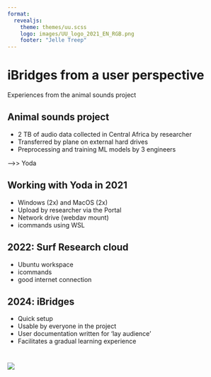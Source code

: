 ```yaml
--- 
format: 
  revealjs:
    theme: themes/uu.scss
    logo: images/UU_logo_2021_EN_RGB.png
    footer: "Jelle Treep"
---
```


# iBridges from a user perspective {data-background-color="#FFCD00"}

::: {.r-stack}
Experiences from the animal sounds project
:::

::: {.footer}
:::

## Animal sounds project
::: {.theme-section}
- 2 TB of audio data collected in Central Africa by researcher
- Transferred by plane on external hard drives
- Preprocessing and training ML models by 3 engineers

-->> Yoda
:::

## Working with Yoda in 2021

::: {.theme-section}
- Windows (2x) and MacOS (2x)
- Upload by researcher via the Portal
- Network drive (webdav mount)
- icommands using WSL
:::

## 2022: Surf Research cloud
::: {.theme-section}

- Ubuntu workspace
- icommands
- good internet connection

:::

## 2024: iBridges

::: {.theme-section}

- Quick setup
- Usable by everyone in the project
- User documentation written for 'lay audience'
- Facilitates a gradual learning experience

:::

# {data-background-color="#FFCD00"}

![](images/UU_logo_2021_EN_RGB_payoff.png)
